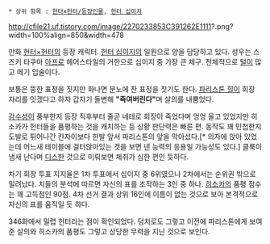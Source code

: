  * 상위 항목 : [[헌터×헌터/등장인물]], [[헌터 십이지]]

http://cfile21.uf.tistory.com/image/2270233853C391262E1111?.png?width=100%align=850&width=478

만화 [[헌터×헌터]]의 등장 캐릭터. [[헌터 십이지]]의 일원으로 양을 담당하고 있다.
성우는 스즈키 타쿠마
[[아프로]] 헤어스타일의 거한으로 십이지 중 가장 큰 체구. 전체적으로 [[털]]이 많고 메기 입술이다.

보통은 뚱한 표정을 짓지만 화나면 분노에 찬 표정을 짓기도 한다. [[파리스톤 힐]]이 회장 자리를 잇겠다고 하자 갑자기 돌변해 '''"죽여버린다"'''며 살의를 내뿜었다.

[[감수성]]이 풍부한지 등장 직후부터 줄곧 네테로 회장이 죽었다며 엉엉 울고 있었지만 히소카가 헌터들을 품평하는 것을 캐치하는 등 상황 판단력은 빠른 편. 동작도 꽤 민첩한지 도발로 튀어나간 칸자이보다 한발 앞서 파리스톤의 앞을 막아섰다.[* 의자에 앉아 있었는데 어느새 테이블에 걸터앉아있는 것을 보면 넨 능력의 응용일 가능성도 있다.] 클룩이 냄새 난다며 [[디스]]한 것으로 미뤄보면 체취가 심한 편인 듯하다.

차기 회장 투표 지지율은 1차 투표에서 십이지 중 6위였으나 2차에서는 순위권 밖으로 밀려났다. 치들의 분석에 따르면 자신의 표를 조작하는 3인 중 하나. [[히소카]]의 품평 점수는 꽤 고득점인 90점. 4차 선거 결과 상위 16인에 이름이 없는 것으로 보아 본격적으로 자신의 표를 움직일 듯 하다.

346화에서 밀렵 헌터라는 점이 확인되었다. 덩치로도 그렇고 이전에 파리스톤에게 보여준 살의와 히소카의 품평도 그렇고 상당한 무력을 지닌 것으로 보인다.
